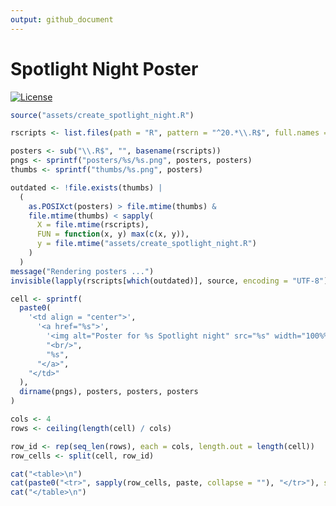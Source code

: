 ```yaml
---
output: github_document
---
```


<!-- README.md is generated from README.Rmd. Please edit that file -->

# Spotlight Night Poster

<!-- badges: start -->
[![License](https://img.shields.io/github/license/mcanouil/spotlight-night)](LICENSE)
<!-- badges: end -->

```r
source("assets/create_spotlight_night.R")

rscripts <- list.files(path = "R", pattern = "^20.*\\.R$", full.names = TRUE)

posters <- sub("\\.R$", "", basename(rscripts))
pngs <- sprintf("posters/%s/%s.png", posters, posters)
thumbs <- sprintf("thumbs/%s.png", posters)

outdated <- !file.exists(thumbs) |
  (
    as.POSIXct(posters) > file.mtime(thumbs) &
    file.mtime(thumbs) < sapply(
      X = file.mtime(rscripts),
      FUN = function(x, y) max(c(x, y)),
      y = file.mtime("assets/create_spotlight_night.R")
    )
  )
message("Rendering posters ...")
invisible(lapply(rscripts[which(outdated)], source, encoding = "UTF-8"))
```

```r
cell <- sprintf(
  paste0(
    '<td align = "center">',
      '<a href="%s">',
        '<img alt="Poster for %s Spotlight night" src="%s" width="100%%" height="auto" />',
        "<br/>",
        "%s",
      "</a>",
    "</td>"
  ),
  dirname(pngs), posters, posters, posters
)

cols <- 4
rows <- ceiling(length(cell) / cols)

row_id <- rep(seq_len(rows), each = cols, length.out = length(cell))
row_cells <- split(cell, row_id)

cat("<table>\n")
cat(paste0("<tr>", sapply(row_cells, paste, collapse = ""), "</tr>"), sep = "")
cat("</table>\n")
```

